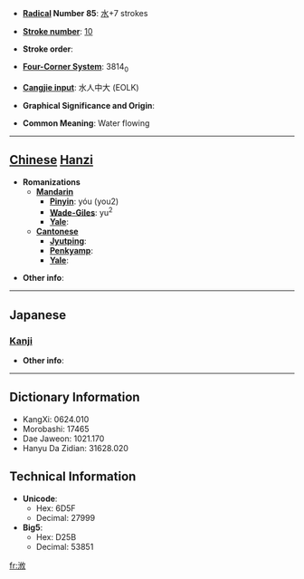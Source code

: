 * '''[[Wiktionary:Chinese radical index| Radical]] Number 85''': [[Wiktionary:Chinese radical index 水|水]]+7 strokes

* '''[[Wiktionary:Chinese total strokes index|Stroke number]]''': [[Wiktionary:Chinese total strokes index 10|10]]

* '''Stroke order''': 

* '''[[Wiktionary:Chinese four corner index|Four-Corner System]]''': 3814<sub>0</sub>

* '''[[Wiktionary:Chinese Cangjie index|Cangjie input]]''': 水人中大 (EOLK)

* '''Graphical Significance and Origin''': 

* '''Common Meaning''': Water flowing

----

== [[Chinese]] [[Hanzi]] ==

* '''Romanizations'''
** '''[[Mandarin]]'''
*** '''[[Pinyin]]''': yóu (you2)
*** '''[[Wade-Giles]]''': yu<sup>2</sup>
*** '''[[Yale]]''': 
** '''[[Cantonese]]'''
*** '''[[Jyutping]]''':
*** '''[[Penkyamp]]''': 
*** '''[[Yale]]''': 

* '''Other info''': 

----

==Japanese==
===[[Kanji]]===
{{kanji|on readings=[[ゆう]] (yū), [[う]] (u), [[ゆ]] (yu), [[てき]] (teki), [[ちゃく]] (chaku)|kun readings=}}

* '''Other info''':  

----

== Dictionary Information ==

* KangXi: 0624.010
* Morobashi: 17465
* Dae Jaweon: 1021.170
* Hanyu Da Zidian: 31628.020

== Technical Information ==

* '''Unicode''':
** Hex: 6D5F
** Decimal: 27999
* '''Big5''':
** Hex: D25B
** Decimal: 53851

[[fr:浟]]